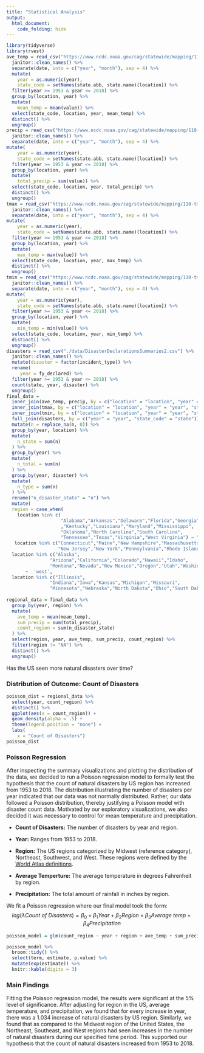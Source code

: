 ```yaml
---
title: "Statistical Analysis"
output:
  html_document:
    code_folding: hide
---
```

 
```r
library(tidyverse)
library(rvest)
ave_temp = read_csv("https://www.ncdc.noaa.gov/cag/statewide/mapping/110-tavg.csv", skip = 3) %>%
  janitor::clean_names() %>%
  separate(date, into = c("year", "month"), sep = 4) %>%
  mutate(
    year = as.numeric(year),
    state_code = setNames(state.abb, state.name)[location]) %>%
  filter(year >= 1953 & year <= 2018) %>%
  group_by(location, year) %>%
  mutate(
    mean_temp = mean(value)) %>%
  select(state_code, location, year, mean_temp) %>%
  distinct() %>%
  ungroup()
precip = read_csv("https://www.ncdc.noaa.gov/cag/statewide/mapping/110-pcp.csv", skip = 3) %>%
  janitor::clean_names() %>%
  separate(date, into = c("year", "month"), sep = 4) %>%
mutate(
    year = as.numeric(year),
    state_code = setNames(state.abb, state.name)[location]) %>%
  filter(year >= 1953 & year <= 2018) %>%
  group_by(location, year) %>%
  mutate(
    total_precip = sum(value)) %>%
  select(state_code, location, year, total_precip) %>%
  distinct() %>%
  ungroup()
tmax = read_csv("https://www.ncdc.noaa.gov/cag/statewide/mapping/110-tmax.csv", skip = 3) %>%
  janitor::clean_names() %>%
  separate(date, into = c("year", "month"), sep = 4) %>%
mutate(
    year = as.numeric(year),
    state_code = setNames(state.abb, state.name)[location]) %>%
  filter(year >= 1953 & year <= 2018) %>%
  group_by(location, year) %>%
  mutate(
    max_temp = max(value)) %>%
  select(state_code, location, year, max_temp) %>%
  distinct() %>%
  ungroup()
tmin = read_csv("https://www.ncdc.noaa.gov/cag/statewide/mapping/110-tmin.csv", skip = 3)  %>%
  janitor::clean_names() %>%
  separate(date, into = c("year", "month"), sep = 4) %>%
mutate(
    year = as.numeric(year),
    state_code = setNames(state.abb, state.name)[location]) %>%
  filter(year >= 1953 & year <= 2018) %>%
  group_by(location, year) %>%
  mutate(
    min_temp = min(value)) %>%
  select(state_code, location, year, min_temp) %>%
  distinct() %>%
  ungroup()
disasters = read_csv("./data/DisasterDeclarationsSummaries2.csv") %>%
  janitor::clean_names() %>%
  mutate(disaster = factor(incident_type)) %>%
  rename(
     year = fy_declared) %>%
  filter(year >= 1953 & year <= 2018) %>%
  count(state, year, disaster) %>%
  ungroup()
final_data =
  inner_join(ave_temp, precip, by = c("location" = "location", "year" = "year", "state_code" = "state_code")) %>%
  inner_join(tmax, by = c("location" = "location", "year" = "year", "state_code" = "state_code")) %>%
  inner_join(tmin, by = c("location" = "location", "year" = "year", "state_code" = "state_code")) %>%
  full_join(disasters, by = c("year" = "year", "state_code" = "state")) %>%
  mutate(n = replace_na(n, 0)) %>%
  group_by(year, location) %>%
  mutate(
    n_state = sum(n)
  ) %>%
  group_by(year) %>%
  mutate(
    n_total = sum(n)
  ) %>%
  group_by(year, disaster) %>%
  mutate(
    n_type = sum(n)
  ) %>%
  rename("n_disaster_state" = "n") %>%
  mutate(
  region = case_when(
    location %in% c(
                    "Alabama","Arkansas","Delaware","Florida","Georgia"
                    ,"Kentucky","Louisiana","Maryland","Mississippi",
                    "Oklahoma","North Carolina","South Carolina",
                    "Tennessee","Texas","Virginia","West Virginia") ~ "southeast",
   location %in% c("Connecticut","Maine","New Hampshire","Massachusetts",
                   "New Jersey","New York","Pennsylvania","Rhode Island","Vermont") ~ 'northeast',
  location %in% c("Alaska",
                "Arizona","California","Colorado","Hawaii","Idaho",
                "Montana","Nevada","New Mexico","Oregon","Utah","Washington","Wyoming")
       ~  'west',
  location %in% c("Illinois",
                "Indiana","Iowa","Kansas","Michigan","Missouri",
                "Minnesota","Nebraska","North Dakota","Ohio","South Dakota", "Wisconsin") ~ 'midwest'))
 
regional_data = final_data %>%
  group_by(year, region) %>%
  mutate(
    ave_temp = mean(mean_temp),
    sum_precip = sum(total_precip),
    count_region = sum(n_disaster_state)
  ) %>%
  select(region, year, ave_temp, sum_precip, count_region) %>%
  filter(region != "NA") %>%
  distinct() %>%
  ungroup()
```
 
Has the US seen more natural disasters over time?

### Distribution of Outcome: Count of Disasters
```r
poisson_dist = regional_data %>%
  select(year, count_region) %>%
  distinct() %>%
  ggplot(aes(x = count_region)) +
  geom_density(alpha = .5) +
  theme(legend.position = "none") +
  labs(
    x = "Count of Disasters")
poisson_dist
```

### Poisson Regression
After inspecting the summary visualizations and plotting the distribution of the data, we decided to run a Poisson regression model to formally test the hypothesis that the count of natural disasters by US region has increased from 1953 to 2018. The distribution illustrating the number of disasters per year indicated that our data was not normally distributed. Rather, our data followed a Poisson distribution, thereby justifying a Poisson model with disaster count data. Motivated by our exploratory visualizations, we also decided it was necessary to control for mean temperature and precipitation.
 
+ **Count of Disasters:** The number of disasters by year and region.
 
+ **Year:** Ranges from 1953 to 2018.
 
+ **Region:** The US regions categorized by Midwest (reference category), Northeast, Southwest, and West. These regions were defined by the [World Atlas definitions](https://www.worldatlas.com/articles/the-regions-of-the-united-states.html).
 
+ **Average Temperture:** The average temperature in degrees Fahrenheit by region.
 
+ **Precipitation:** The total amount of rainfall in inches by region.
 
We fit a Poisson regression where our final model took the form:
$$ log(\lambda Count \ of \ Disasters) = \beta_0 + \beta_1 Year + \beta_2 Region + \beta_3 Average \ temp + \beta_4 Precipitation $$

```r
poisson_model = glm(count_region ~ year + region + ave_temp + sum_precip, family="poisson" (link = log), data=regional_data)

poisson_model %>%
  broom::tidy() %>%
  select(term, estimate, p.value) %>%
  mutate(exp(estimate)) %>% 
  knitr::kable(digits = 3)
```

### Main Findings
Fitting the Poisson regression model, the results were significant at the 5% level of significance. After adjusting for region in the US, average temperature, and precipitation, we found that for every increase in year, there was a 1.034 increase of natural disasters by US region. Similarly, we found that as compared to the Midwest region of the United States, the Northeast, Southeast, and West regions had seen increases in the number of natural disasters during our specified time period. This supported our hypothesis that the count of natural disasters increased from 1953 to 2018.